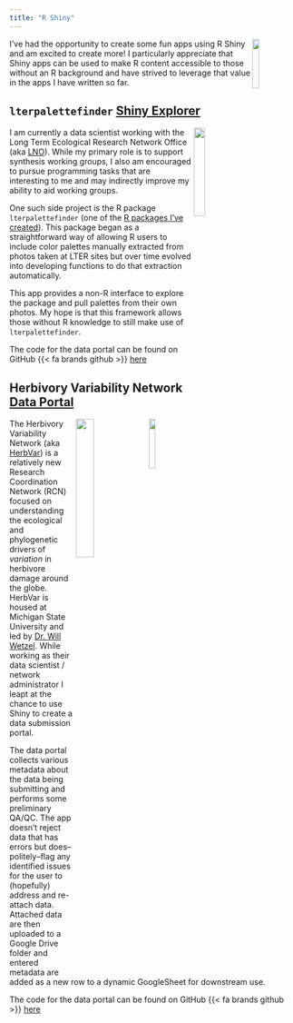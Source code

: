 ```yaml
---
title: "R Shiny"
---
```


<img src="images/hex_logos/shiny_hex.png" width = "15%" align="right"/> 

I've had the opportunity to create some fun apps using R Shiny and am excited to create more! I particularly appreciate that Shiny apps can be used to make R content accessible to those without an R background and have strived to leverage that value in the apps I have written so far.

## `lterpalettefinder` [Shiny Explorer](https://cosima.nceas.ucsb.edu/lterpalettefinder-shiny/)

<img src="images/hex_logos/lterpalettefinder_hex.png" width="20%" align="right"/>

I am currently a data scientist working with the Long Term Ecological Research Network Office (aka [LNO](https://lternet.edu/)). While my primary role is to support synthesis working groups, I also am encouraged to pursue programming tasks that are interesting to me and may indirectly improve my ability to aid working groups.

One such side project is the R package `lterpalettefinder` (one of the [R packages I've created](https://njlyon0.github.io/pkgs.html)). This package began as a straightforward way of allowing R users to include color palettes manually extracted from photos taken at LTER sites but over time evolved into developing functions to do that extraction automatically.

This app provides a non-R interface to explore the package and pull palettes from their own photos. My hope is that this framework allows those without R knowledge to still make use of `lterpalettefinder`.

The code for the data portal can be found on GitHub {{< fa brands github >}}
 [here](https://github.com/lter/lterpalettefinder-shiny)

## Herbivory Variability Network [Data Portal](https://herbvar.shinyapps.io/data_portal_actual/)

<img src="images/herbvar_logo.png" width="15%" align="right" />
<img src="images/msu_square.png" width="25%" align="right"/>

The Herbivory Variability Network (aka [HerbVar](https://herbvar.org/)) is a relatively new Research Coordination Network (RCN) focused on understanding the ecological and phylogenetic drivers of *variation* in herbivore damage around the globe. HerbVar is housed at Michigan State University and led by [Dr. Will Wetzel](https://wetzellab.com/). While working as their data scientist / network administrator I leapt at the chance to use Shiny to create a data submission portal.

The data portal collects various metadata about the data being submitting and performs some preliminary QA/QC. The app doesn't reject data that has errors but does--politely--flag any identified issues for the user to (hopefully) address and re-attach data. Attached data are then uploaded to a Google Drive folder and entered metadata are added as a new row to a dynamic GoogleSheet for downstream use.

The code for the data portal can be found on GitHub {{< fa brands github >}} [here](https://github.com/HerbVar-Network/Data-Portal)
